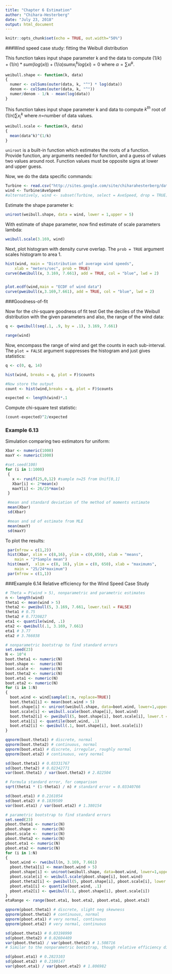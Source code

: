 ```yaml
---
title: "Chapter 6 Estimation"
author: "Chihara-Hesterberg"
date: "July 23, 2018"
output: html_document
---
```


```r
knitr::opts_chunk$set(echo = TRUE, out.width="50%")
```

###Wind speed case study: fitting the Weibull distribution


This function takes input shape parameter k and  the data to compute
 $(1/k)+ (1/n)*sum (log(xi)) +(1/\alpha)sum x_i^klog(xi)=0$  where $\alpha= \sum xi^k$.

```r
weibull.shape <- function(k, data)
{
  numer <- colSums(outer(data, k, "^") * log(data))
  denom <- colSums(outer(data, k, "^"))
  numer/denom - 1/k - mean(log(data))
}
```

 This function takes input shape parameter k
 and data to compute   $k^{th}$ root of $(1/n) \sum x_i^k$
 where $n=$number of data values.

```r
weibull.scale <- function(k, data)
{
  mean(data^k)^(1/k)
}
```

 <tt>`uniroot`</tt> is a built-in function which estimates the roots of a function.
 Provide function, any arguments needed for function,
 and a guess of values two values around root.
 Function values must be opposite signs at lower
 and upper guess.

Now, we do the data specific commands:

```r
Turbine <- read.csv("http://sites.google.com/site/chiharahesterberg/data2/Turbine.csv")
wind <- Turbine$AveSpeed
#alternatively, wind <- subset(Turbine, select = AveSpeed, drop = TRUE)
```
Estimate the shape parameter k:
```r
uniroot(weibull.shape, data = wind, lower = 1,upper = 5)
```
With estimate of shape parameter, now find estimate of scale parameters lambda:

```r
weibull.scale(3.169, wind)
```

Next, plot histogram with density curve overlap.
The <tt>`prob = TRUE`</tt> argument scales histogram to area 1.

```r
hist(wind, main = "Distribution of average wind speeds",
    xlab = "meters/sec", prob = TRUE)
curve(dweibull(x, 3.169, 7.661), add = TRUE, col = "blue", lwd = 2)


plot.ecdf(wind,main = "ECDF of wind data")
curve(pweibull(x,3.169,7.661), add = TRUE, col = "blue", lwd = 2)
```
###Goodness-of-fit

Now for the chi-square goodness of fit test
Get the deciles of the Weibull distribution with the given parameters and also, the range of the wind data:

```r
q <- qweibull(seq(.1, .9, by = .1), 3.169, 7.661)

range(wind)
```
Now, encompass the range of wind and get the counts in each sub-interval. The
<tt>`plot = FALSE`</tt> argument suppresses the histogram and just gives statistics:
```r
q <- c(0, q, 14)

hist(wind, breaks = q, plot = F)$counts

#Now store the output
count <- hist(wind,breaks = q, plot = F)$counts

expected <- length(wind)*.1
```
Compute chi-square test statistic:
```r
(count-expected)^2/expected
```

### Example 6.13
Simulation comparing two estimators for uniform:

```r
Xbar <- numeric(1000)
maxY <- numeric(1000)

#set.seed(100)
for (i in 1:1000)
 {
   x <- runif(25,0,12) #sample n=25 from Unif[0,1]
   Xbar[i] <- 2*mean(x)
   maxY[i] <- 26/25*max(x)
 }

 #mean and standard deviation of the method of moments estimate
 mean(Xbar)
 sd(Xbar)

 #mean and sd of estimate from MLE
 mean(maxY)
 sd(maxY)
```

To plot the results:

```r
 par(mfrow = c(1,2))
 hist(Xbar, xlim = c(8,16), ylim = c(0,650), xlab = "means",
    main = "2*Sample mean")
 hist(maxY,  xlim = c(8, 16), ylim = c(0, 650), xlab = "maximums",
    main = "25/24*maximum")
 par(mfrow = c(1,1))
```

###Example 6.14
Relative efficiency for the Wind Speed Case Study
```r
# Theta = P(wind > 5), nonparametric and parametric estimates
n <- length(wind)
theta1 <- mean(wind > 5)
theta2 <- pweibull(5, 3.169, 7.661, lower.tail = FALSE)
theta1 # 0.75
theta2 # 0.7720827
eta1 <- quantile(wind, .1)
eta2 <- qweibull(.1, 3.169, 7.661)
eta1 # 3.77
eta2 # 3.766038

# nonparametric bootstrap to find standard errors
set.seed(23)
N <- 10^4
boot.theta1 <- numeric(N)
boot.shape <-  numeric(N)
boot.scale <-  numeric(N)
boot.theta2 <- numeric(N)
boot.eta1 <- numeric(N)
boot.eta2 <- numeric(N)
for (i in 1:N)
{
  boot.wind <- wind[sample(1:n, replace=TRUE)]
  boot.theta1[i] <- mean(boot.wind > 5)
  boot.shape[i] <- uniroot(weibull.shape, data=boot.wind, lower=1,upper=5)$root
  boot.scale[i] <- weibull.scale(boot.shape[i], boot.wind)
  boot.theta2[i] <- pweibull(5, boot.shape[i], boot.scale[i], lower.t = FALSE)
  boot.eta1[i] <- quantile(boot.wind, .1)
  boot.eta2[i] <- qweibull(.1, boot.shape[i], boot.scale[i])
}

qqnorm(boot.theta1) # discrete, normal
qqnorm(boot.theta2) # continuous, normal
qqnorm(boot.eta1) # discrete, irregular, roughly normal
qqnorm(boot.eta2) # continuous, very normal

sd(boot.theta1) # 0.03331767
sd(boot.theta2) # 0.02342771
var(boot.theta1) / var(boot.theta2) # 2.022504

# Formula standard error, for comparison
sqrt(theta1 * (1-theta1) / n) # standard error = 0.03340766

sd(boot.eta1) # 0.2161054
sd(boot.eta2) # 0.1839509
var(boot.eta1) / var(boot.eta2) # 1.380154

# parametric bootstrap to find standard errors
set.seed(23)
pboot.theta1 <- numeric(N)
pboot.shape <-  numeric(N)
pboot.scale <-  numeric(N)
pboot.theta2 <- numeric(N)
pboot.eta1 <- numeric(N)
pboot.eta2 <- numeric(N)
for (i in 1:N)
{
  boot.wind <- rweibull(n, 3.169, 7.661)
  pboot.theta1[i] <- mean(boot.wind > 5)
  pboot.shape[i] <- uniroot(weibull.shape, data=boot.wind, lower=1,upper=5)$root
  pboot.scale[i] <- weibull.scale(pboot.shape[i], boot.wind)
  pboot.theta2[i] <- pweibull(5, pboot.shape[i], pboot.scale[i], lower.t=FALSE)
  pboot.eta1[i] <- quantile(boot.wind, .1)
  pboot.eta2[i] <- qweibull(.1, pboot.shape[i], pboot.scale[i])
}
etaRange <- range(boot.eta1, boot.eta2, pboot.eta1, pboot.eta2)

qqnorm(pboot.theta1) # discrete, slight neg skewness
qqnorm(pboot.theta2) # continuous, normal
qqnorm(pboot.eta1) # very normal, continuous
qqnorm(pboot.eta2) # very normal, continuous

sd(pboot.theta1) # 0.03198990
sd(pboot.theta2) # 0.02604409
var(pboot.theta1) / var(pboot.theta2) # 1.508716
# Similar to the nonparametric bootstrap, though relative efficiency differs

sd(pboot.eta1) # 0.2823103
sd(pboot.eta2) # 0.2100147
var(pboot.eta1) / var(pboot.eta2) # 1.806982
```

